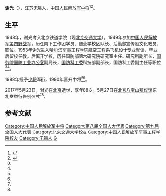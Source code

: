 
'''谢光'''（{{bd|1929年||2017年|5月23日|catIdx=Xie}}），[[江苏|江苏]][[无锡|无锡]]人，[[中国人民解放军中将|中国人民解放军中将]]<ref name=pp>{{Cite web |url = http://www.thepaper.cn/newsDetail_forward_1696581 |title = 原国防科工委副主任谢光中将逝世，享年88岁 |author =  |date = 2017-05-29 |publisher = 澎湃新闻 |language =  |accessdate =  |quote =  |archive-date = 2017-05-31 |archive-url = https://web.archive.org/web/20170531071110/http://www.thepaper.cn/newsDetail_forward_1696581 |dead-url = no }}</ref><ref name=gw>{{Cite web  |url =http://www.guancha.cn/politics/2017_05_29_410703.shtml  |title =原国防科工委副主任谢光中将逝世 享年88岁  |author =  |date =2017-05-29  |publisher =观察者网  |language =  |accessdate =  |quote =  |archive-date =2017-06-03  |archive-url =https://web.archive.org/web/20170603084907/http://www.guancha.cn/politics/2017_05_29_410703.shtml  |dead-url =no  }}</ref>。

==生平==
1948年，谢光考入北京铁道学院（现[[北京交通大学|北京交通大学]]），1949年参加[[中国人民解放军第四野战军|中国人民解放军第四野战军]]，历任南下工作团学员、随营学校区队长、后勤部宣传股文化教员、职位。1953年谢光进入[[哈尔滨军事工程学院|哈尔滨军事工程学院]]航空工程系飞机设计专业就读，毕业后留校任教。后离开学校，历任国防部第六研究院研究室主任、研究所副所长，[[国务院国防工业办公室|国务院国防工业办公室]]副局长，[[国防科工委|国防科工委]]科技部副部长，国防科工委副主任等职位<ref name=pp/><ref name=gw/>。

1988年授予[[中国人民解放军少将|少将]]军衔，1990年晋升中将<ref name=pp/><ref name=gw/>。

2017年5月23日，谢光在[[北京|北京]]逝世，享年88岁。5月27日在[[北京|北京]][[八宝山殡仪馆|八宝山殡仪馆]]东礼堂举行告别仪式<ref name=pp/><ref name=gw/>。

==参考文献==
{{Reflist}}

{{中国军事人物小作品}}
{{DEFAULTSORT:X}}
[[Category:中国人民解放军中将|Category:中国人民解放军中将]]
[[Category:第八届全国人大代表|Category:第八届全国人大代表]]
[[Category:第九届全国人大代表|Category:第九届全国人大代表]]
[[Category:北京交通大学校友|Category:北京交通大学校友]]
[[Category:中国人民解放军军事工程学院校友|Category:中国人民解放军军事工程学院校友]]
[[Category:无锡人|Category:无锡人]]
[[Category:谢姓|G]]